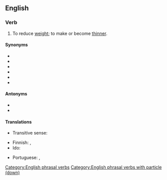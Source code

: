 {{also|slimdown}}
==English==

===Verb===
{{en-verb|slims down|slimming down|slimmed down}}

# {{lb|en|ambitransitive}} To reduce [[weight]]; to make or become [[thinner]].

====Synonyms====
* {{l|en|lose weight}}
* {{l|en|melt off}}
* {{l|en|reduce}}
* {{l|en|slenderize}}
* {{l|en|slim}}
* {{l|en|thin}}

====Antonyms====
* {{l|en|gain}}
* {{l|en|put on}}

====Translations====
* Transitive sense:
{{trans-top|to reduce one's weight; to become thinner}}
* Finnish: {{t+|fi|laihduttaa}}, {{t+|fi|laihtua}}
* Ido: {{t+|io|dineskar}}
{{trans-mid}}
* Portuguese: {{t+|pt|emagrecer}}, {{t+|pt|secar}}
{{trans-bottom}}

[[Category:English phrasal verbs]]
[[Category:English phrasal verbs with particle (down)]]